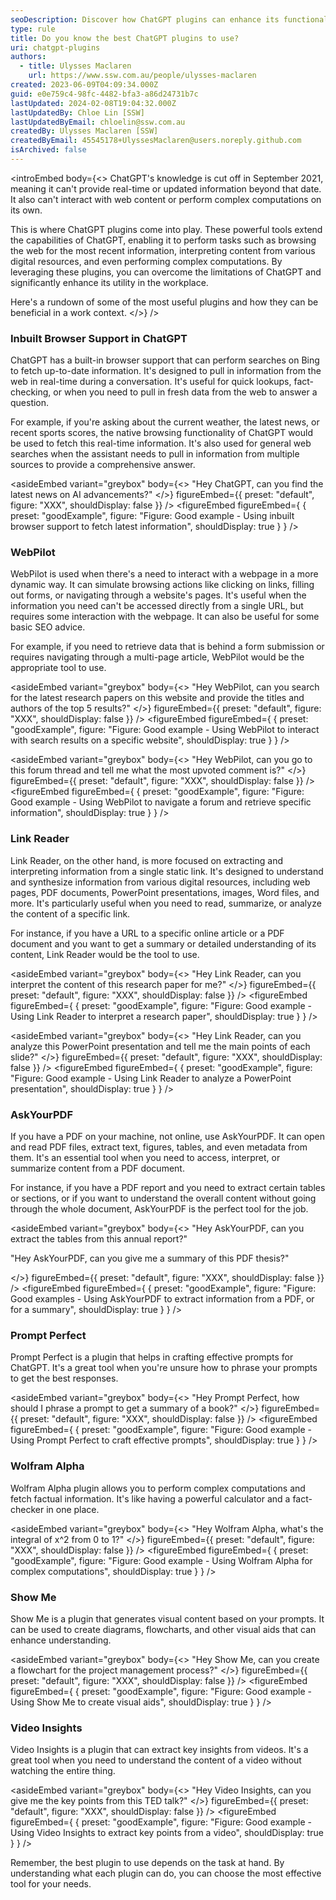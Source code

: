 ```yaml
---
seoDescription: Discover how ChatGPT plugins can enhance its functionality, unlock real-time data, and boost workplace efficiency
type: rule
title: Do you know the best ChatGPT plugins to use?
uri: chatgpt-plugins
authors:
  - title: Ulysses Maclaren
    url: https://www.ssw.com.au/people/ulysses-maclaren
created: 2023-06-09T04:09:34.000Z
guid: e0e759c4-98fc-4482-bfa3-a86d24731b7c
lastUpdated: 2024-02-08T19:04:32.000Z
lastUpdatedBy: Chloe Lin [SSW]
lastUpdatedByEmail: chloelin@ssw.com.au
createdBy: Ulysses Maclaren [SSW]
createdByEmail: 45545178+UlyssesMaclaren@users.noreply.github.com
isArchived: false
---
```

<introEmbed
  body={<>
ChatGPT's knowledge is cut off in September 2021, meaning it can't provide real-time or updated information beyond that date. It also can't interact with web content or perform complex computations on its own.

This is where ChatGPT plugins come into play. These powerful tools extend the capabilities of ChatGPT, enabling it to perform tasks such as browsing the web for the most recent information, interpreting content from various digital resources, and even performing complex computations. By leveraging these plugins, you can overcome the limitations of ChatGPT and significantly enhance its utility in the workplace.

Here's a rundown of some of the most useful plugins and how they can be beneficial in a work context.
  </>}
/>
### Inbuilt Browser Support in ChatGPT

ChatGPT has a built-in browser support that can perform searches on Bing to fetch up-to-date information. It's designed to pull in information from the web in real-time during a conversation. It's useful for quick lookups, fact-checking, or when you need to pull in fresh data from the web to answer a question.

For example, if you're asking about the current weather, the latest news, or recent sports scores, the native browsing functionality of ChatGPT would be used to fetch this real-time information. It's also used for general web searches when the assistant needs to pull in information from multiple sources to provide a comprehensive answer.

<asideEmbed
  variant="greybox"
  body={<>
    "Hey ChatGPT, can you find the latest news on AI advancements?"
  </>}
  figureEmbed={{
    preset: "default",
    figure: "XXX",
    shouldDisplay: false
  }}
/>
<figureEmbed figureEmbed={ {
  preset: "goodExample",
  figure: "Figure: Good example - Using inbuilt browser support to fetch latest information",
  shouldDisplay: true
} } />


### WebPilot

WebPilot is used when there's a need to interact with a webpage in a more dynamic way. It can simulate browsing actions like clicking on links, filling out forms, or navigating through a website's pages. It's useful when the information you need can't be accessed directly from a single URL, but requires some interaction with the webpage. It can also be useful for some basic SEO advice.

For example, if you need to retrieve data that is behind a form submission or requires navigating through a multi-page article, WebPilot would be the appropriate tool to use.

<asideEmbed
  variant="greybox"
  body={<>
    "Hey WebPilot, can you search for the latest research papers on this website and provide the titles and authors of the top 5 results?"
  </>}
  figureEmbed={{
    preset: "default",
    figure: "XXX",
    shouldDisplay: false
  }}
/>
<figureEmbed figureEmbed={ {
  preset: "goodExample",
  figure: "Figure: Good example - Using WebPilot to interact with search results on a specific website",
  shouldDisplay: true
} } />


<asideEmbed
  variant="greybox"
  body={<>
    "Hey WebPilot, can you go to this forum thread and tell me what the most upvoted comment is?"
  </>}
  figureEmbed={{
    preset: "default",
    figure: "XXX",
    shouldDisplay: false
  }}
/>
<figureEmbed figureEmbed={ {
  preset: "goodExample",
  figure: "Figure: Good example - Using WebPilot to navigate a forum and retrieve specific information",
  shouldDisplay: true
} } />


### Link Reader

Link Reader, on the other hand, is more focused on extracting and interpreting information from a single static link. It's designed to understand and synthesize information from various digital resources, including web pages, PDF documents, PowerPoint presentations, images, Word files, and more. It's particularly useful when you need to read, summarize, or analyze the content of a specific link.

For instance, if you have a URL to a specific online article or a PDF document and you want to get a summary or detailed understanding of its content, Link Reader would be the tool to use.

<asideEmbed
  variant="greybox"
  body={<>
    "Hey Link Reader, can you interpret the content of this research paper for me?"
  </>}
  figureEmbed={{
    preset: "default",
    figure: "XXX",
    shouldDisplay: false
  }}
/>
<figureEmbed figureEmbed={ {
  preset: "goodExample",
  figure: "Figure: Good example - Using Link Reader to interpret a research paper",
  shouldDisplay: true
} } />

<asideEmbed
  variant="greybox"
  body={<>
    "Hey Link Reader, can you analyze this PowerPoint presentation and tell me the main points of each slide?"
  </>}
  figureEmbed={{
    preset: "default",
    figure: "XXX",
    shouldDisplay: false
  }}
/>
<figureEmbed figureEmbed={ {
  preset: "goodExample",
  figure: "Figure: Good example - Using Link Reader to analyze a PowerPoint presentation",
  shouldDisplay: true
} } />


### AskYourPDF

If you have a PDF on your machine, not online, use AskYourPDF. It can open and read PDF files, extract text, figures, tables, and even metadata from them. It's an essential tool when you need to access, interpret, or summarize content from a PDF document.

For instance, if you have a PDF report and you need to extract certain tables or sections, or if you want to understand the overall content without going through the whole document, AskYourPDF is the perfect tool for the job.

<asideEmbed
  variant="greybox"
  body={<>
    "Hey AskYourPDF, can you extract the tables from this annual report?"

"Hey AskYourPDF, can you give me a summary of this PDF thesis?"

  </>}
  figureEmbed={{
    preset: "default",
    figure: "XXX",
    shouldDisplay: false
  }}
/>
<figureEmbed figureEmbed={ {
  preset: "goodExample",
  figure: "Figure: Good examples - Using AskYourPDF to extract information from a PDF, or for a summary",
  shouldDisplay: true
} } />


### Prompt Perfect

Prompt Perfect is a plugin that helps in crafting effective prompts for ChatGPT. It's a great tool when you're unsure how to phrase your prompts to get the best responses.

<asideEmbed
  variant="greybox"
  body={<>
    "Hey Prompt Perfect, how should I phrase a prompt to get a summary of a book?"
  </>}
  figureEmbed={{
    preset: "default",
    figure: "XXX",
    shouldDisplay: false
  }}
/>
<figureEmbed figureEmbed={ {
  preset: "goodExample",
  figure: "Figure: Good example - Using Prompt Perfect to craft effective prompts",
  shouldDisplay: true
} } />


### Wolfram Alpha

Wolfram Alpha plugin allows you to perform complex computations and fetch factual information. It's like having a powerful calculator and a fact-checker in one place.

<asideEmbed
  variant="greybox"
  body={<>
    "Hey Wolfram Alpha, what's the integral of x^2 from 0 to 1?"
  </>}
  figureEmbed={{
    preset: "default",
    figure: "XXX",
    shouldDisplay: false
  }}
/>
<figureEmbed figureEmbed={ {
  preset: "goodExample",
  figure: "Figure: Good example - Using Wolfram Alpha for complex computations",
  shouldDisplay: true
} } />


### Show Me

Show Me is a plugin that generates visual content based on your prompts. It can be used to create diagrams, flowcharts, and other visual aids that can enhance understanding.

<asideEmbed
  variant="greybox"
  body={<>
    "Hey Show Me, can you create a flowchart for the project management process?"
  </>}
  figureEmbed={{
    preset: "default",
    figure: "XXX",
    shouldDisplay: false
  }}
/>
<figureEmbed figureEmbed={ {
  preset: "goodExample",
  figure: "Figure: Good example - Using Show Me to create visual aids",
  shouldDisplay: true
} } />


### Video Insights

Video Insights is a plugin that can extract key insights from videos. It's a great tool when you need to understand the content of a video without watching the entire thing.

<asideEmbed
  variant="greybox"
  body={<>
    "Hey Video Insights, can you give me the key points from this TED talk?"
  </>}
  figureEmbed={{
    preset: "default",
    figure: "XXX",
    shouldDisplay: false
  }}
/>
<figureEmbed figureEmbed={ {
  preset: "goodExample",
  figure: "Figure: Good example - Using Video Insights to extract key points from a video",
  shouldDisplay: true
} } />


Remember, the best plugin to use depends on the task at hand. By understanding what each plugin can do, you can choose the most effective tool for your needs.
